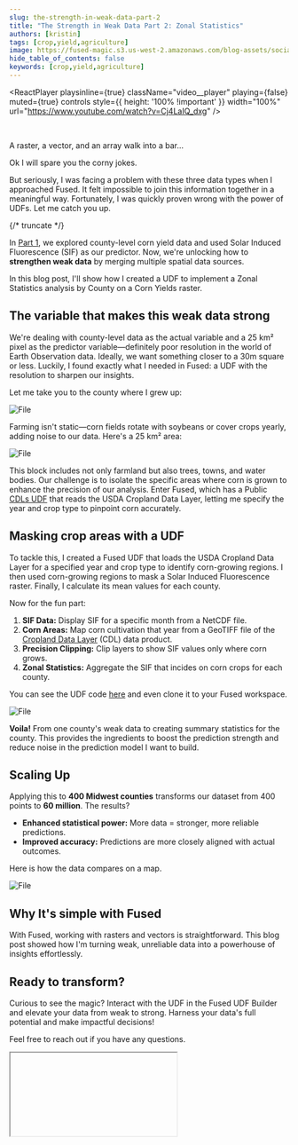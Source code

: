 ```yaml
---
slug: the-strength-in-weak-data-part-2
title: "The Strength in Weak Data Part 2: Zonal Statistics"
authors: [kristin]
tags: [crop,yield,agriculture]
image: https://fused-magic.s3.us-west-2.amazonaws.com/blog-assets/social_kristin2.png
hide_table_of_contents: false
keywords: [crop,yield,agriculture]
---
```




<ReactPlayer
    playsinline={true}
    className="video__player"
    playing={false}
    muted={true}
    controls
    style={{ height: '100% !important' }}
    width="100%"
    url="https://www.youtube.com/watch?v=Cj4LaIQ_dxg"
/>

<br/>



A raster, a vector, and an array walk into a bar…

Ok I will spare you the corny jokes.

But seriously, I was facing a problem with these three data types when I approached Fused. It felt impossible to join this information together in a meaningful way. Fortunately, I was quickly proven wrong with the power of UDFs. Let me catch you up.



{/* truncate */}

In [Part 1](/blog/the-strength-in-weak-data/), we explored county-level corn yield data and used Solar Induced Fluorescence (SIF) as our predictor. Now, we're unlocking how to **strengthen weak data** by merging multiple spatial data sources.

In this blog post, I'll show how I created a UDF to implement a Zonal Statistics analysis by County on a Corn Yields raster.


<ReactPlayer playsinline={true} className="video__player" playing={true} muted={true} controls height="100%" url="https://fused-magic.s3.us-west-2.amazonaws.com/blog-assets/kristin2_1080.mp4" width="100%" />



## The variable that makes this weak data strong

We're dealing with county-level data as the actual variable and a 25 km² pixel as the predictor variable—definitely poor resolution in the world of Earth Observation data. Ideally, we want something closer to a 30m square or less. Luckily, I found exactly what I needed in Fused: a UDF with the resolution to sharpen our insights.

Let me take you to the county where I grew up:


<div style={{textAlign: 'center'}}>
<img src={ImgK1} alt="File" style={{width: 800}} />
</div>

Farming isn't static—corn fields rotate with soybeans or cover crops yearly, adding noise to our data. Here's a 25 km² area:


<div style={{textAlign: 'center'}}>
<img src={ImgK2} alt="File" style={{width: 800}} />
</div>


This block includes not only farmland but also trees, towns, and water bodies. Our challenge is to isolate the specific areas where corn is grown to enhance the precision of our analysis. Enter Fused, which has a Public [CDLs UDF](https://www.fused.io/workbench/catalog/CDLs_Tile_Example-a9f78d6d-4820-44ac-9032-5d19591e1a55) that reads the USDA Cropland Data Layer, letting me specify the year and crop type to pinpoint corn accurately.

## Masking crop areas with a UDF

To tackle this, I created a Fused UDF that loads the USDA Cropland Data Layer for a specified year and crop type to identify corn-growing regions. I then used corn-growing regions to mask a Solar Induced Fluorescence raster. Finally, I calculate its mean values for each county.

Now for the fun part:

1. **SIF Data:** Display SIF for a specific month from a NetCDF file.
2. **Corn Areas:** Map corn cultivation that year from a GeoTIFF file of the [Cropland Data Layer](https://nassgeodata.gmu.edu/CropScape/) (CDL) data product.
3. **Precision Clipping:** Clip layers to show SIF values only where corn grows.
4. **Zonal Statistics:** Aggregate the SIF that incides on corn crops for each county.

You can see the UDF code [here](https://www.fused.io/workbench/catalog/Crop_Mask_Zonal_Statistics-dc1e6bf9-e2e6-4a1b-9061-094bc4825978) and even clone it to your Fused workspace.



<div style={{textAlign: 'center'}}>
<img src={ImgK3} alt="File" style={{width: 800}} />
</div>


**Voila!** From one county's weak data to creating summary statistics for the county. This provides the ingredients to boost the prediction strength and reduce noise in the prediction model I want to build.

## Scaling Up

Applying this to **400 Midwest counties** transforms our dataset from 400 points to **60 million**. The results?

- **Enhanced statistical power:** More data = stronger, more reliable predictions.
- **Improved accuracy:** Predictions are more closely aligned with actual outcomes.

Here is how the data compares on a map.


<div style={{textAlign: 'center'}}>
<img src={ImgK4} alt="File" style={{width: 800}} />
</div>


## Why It's simple with Fused

With Fused, working with rasters and vectors is straightforward. This blog post showed how I'm turning weak, unreliable data into a powerhouse of insights effortlessly.

## Ready to transform?

Curious to see the magic? Interact with the UDF in the Fused UDF Builder and elevate your data from weak to strong. Harness your data's full potential and make impactful decisions!

Feel free to reach out if you have any questions.



<div style={{marginTop: '2rem'}}>
<Iframe
  id="iframe-1"
  code={BUFFER_CODE}
  requirements={[
    "/pyarrow/pyarrow-17.0.0-cp312-cp312-pyodide_2024_0_wasm32.whl",
    "micropip",
    "pyodide-unix-timezones",
    "geopandas",
    "requests",
    "xarray",
    "yarl",
    "streamlit-folium",
    "fused"
  ]}
  height={500}
/>
</div>
